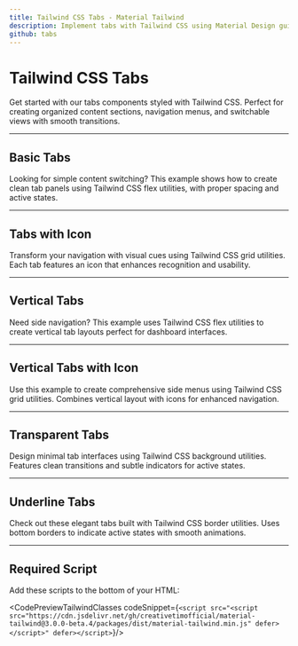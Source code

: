 ```yaml
---
title: Tailwind CSS Tabs - Material Tailwind
description: Implement tabs with Tailwind CSS using Material Design guidelines. Check our examples that provide a dynamic and organized way to display content in switchable sections.
github: tabs
---
```


<InfoBadge />

# Tailwind CSS Tabs

Get started with our tabs components styled with Tailwind CSS. Perfect for creating organized content sections, navigation menus, and switchable views with smooth transitions.

---

## Basic Tabs

Looking for simple content switching? This example shows how to create clean tab panels using Tailwind CSS flex utilities, with proper spacing and active states.

<PreviewWithCode relativePath="tabs/tabs-demo.tsx" language="html" />

---

## Tabs with Icon

Transform your navigation with visual cues using Tailwind CSS grid utilities. Each tab features an icon that enhances recognition and usability.

<PreviewWithCode relativePath="tabs/tabs-with-icon.tsx" language="html" />

---

## Vertical Tabs

Need side navigation? This example uses Tailwind CSS flex utilities to create vertical tab layouts perfect for dashboard interfaces.

<PreviewWithCode relativePath="tabs/vertical-tabs.tsx" language="html" />

---

## Vertical Tabs with Icon

Use this example to create comprehensive side menus using Tailwind CSS grid utilities. Combines vertical layout with icons for enhanced navigation.

<PreviewWithCode relativePath="tabs/vertical-tabs-with-icon.tsx" language="html" />

---

## Transparent Tabs

Design minimal tab interfaces using Tailwind CSS background utilities. Features clean transitions and subtle indicators for active states.

<PreviewWithCode relativePath="tabs/transparent-tabs.tsx" language="html" />

---

## Underline Tabs

Check out these elegant tabs built with Tailwind CSS border utilities. Uses bottom borders to indicate active states with smooth animations.

<PreviewWithCode relativePath="tabs/underline-tabs.tsx" language="html" />

---

## Required Script
Add these scripts to the bottom of your HTML:

<CodePreviewTailwindClasses codeSnippet={`<script src="<script src="https://cdn.jsdelivr.net/gh/creativetimofficial/material-tailwind@3.0.0-beta.4/packages/dist/material-tailwind.min.js" defer></script>" defer></script>`}/>
